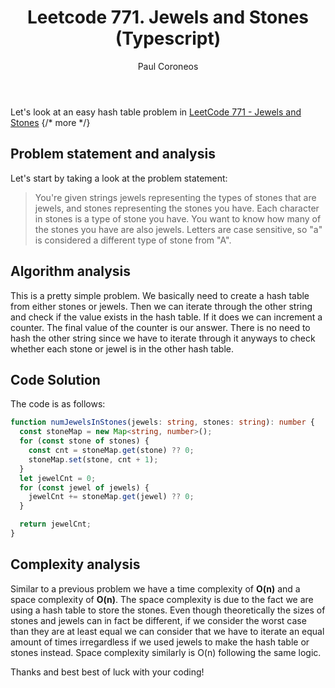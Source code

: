 ﻿---
title: "Leetcode 771. Jewels and Stones (Typescript)"
description: "Solution to Leetcode 771 - Jewels and Stones (Typescript)"
pubDate: 2025-05-19
author: "Paul Coroneos"
tags: ["leetcode", "array", "hashtable", "easy"]
---

Let's look at an easy hash table problem in [LeetCode 771 - Jewels and Stones](https://leetcode.com/problems/jewels-and-stones/description/)
{/* more */}

## Problem statement and analysis

Let's start by taking a look at the problem statement:

> You're given strings jewels representing the types of stones that are jewels, and stones representing the stones you have. Each character in stones is a type of stone you have. You want to know how many of the stones you have are also jewels. Letters are case sensitive, so "a" is considered a different type of stone from "A".

## Algorithm analysis

This is a pretty simple problem. We basically need to create a hash table from either stones or jewels. Then we can iterate through the other string and check if the value exists in the hash table. If it does we can increment a counter. The final value of the counter is our answer. There is no need to hash the other string since we have to iterate through it anyways to check whether each stone or jewel is in the other hash table.

## Code Solution

The code is as follows:

```ts
function numJewelsInStones(jewels: string, stones: string): number {
  const stoneMap = new Map<string, number>();
  for (const stone of stones) {
    const cnt = stoneMap.get(stone) ?? 0;
    stoneMap.set(stone, cnt + 1);
  }
  let jewelCnt = 0;
  for (const jewel of jewels) {
    jewelCnt += stoneMap.get(jewel) ?? 0;
  }

  return jewelCnt;
}
```

## Complexity analysis

Similar to a previous problem we have a time complexity of **O(n)** and a space complexity of **O(n)**. The space complexity is due to the fact we are using a hash table to store the stones. Even though theoretically the sizes of stones and jewels can in fact be different, if we consider the worst case than they are at least equal we can consider that we have to iterate an equal amount of times irregardless if we used jewels to make the hash table or stones instead. Space complexity similarly is O(n) following the same logic.

Thanks and best best of luck with your coding!

